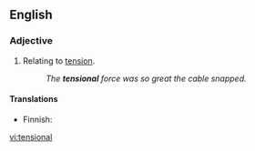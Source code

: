 ==English==

===Adjective===
{{en-adj|-}}

# Relating to [[tension]].
#:''The '''tensional''' force was so great the cable snapped.''

====Translations====
{{trans-top|relating to tension}}
* Finnish: {{t|fi|jännitys|alt=jännitys-}}
{{trans-mid}}
{{trans-bottom}}
 
[[vi:tensional]]